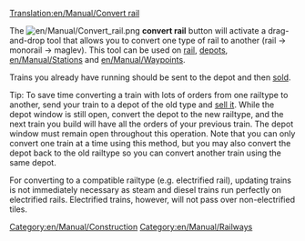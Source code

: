[[Translation:en/Manual/Convert rail]]
{{en/Stub}}

The [[File:en/Manual/Convert rail.png]] '''convert rail''' button will activate a drag-and-drop tool that allows you to convert one type of rail to another (rail -> monorail -> maglev). This tool can be used on [[en/Manual/Building tracks|rail]], [[en/Manual/Building depots|depots]], [[en/Manual/Stations]] and [[en/Manual/Waypoints]].

Trains you already have running should be sent to the depot and then [[en/Manual/Sell entire train|sold]].

{{en/Note|Only empty depots can be converted (unless the railtype is compatible}}

Tip: To save time converting a train with lots of orders from one railtype to another, send your train to a depot of the old type and [[en/Manual/Sell entire train|sell it]]. While the depot window is still open, convert the depot to the new railtype, and the next train you build will have all the orders of your previous train. The depot window must remain open throughout this operation. Note that you can only convert one train at a time using this method, but you may also convert the depot back to the old railtype so you can convert another train using the same depot.

For converting to a compatible railtype (e.g. electrified rail), updating trains is not immediately necessary as steam and diesel trains run perfectly on electrified rails.  Electrified trains, however, will not pass over non-electrified tiles.

[[Category:en/Manual/Construction]]
[[Category:en/Manual/Railways]]